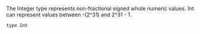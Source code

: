 The Integer type represents non-fractional signed whole numeric values. Int can represent values between -(2^31) and 2^31 - 1.

```javascript
type Int
```